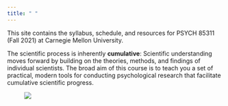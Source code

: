 ```yaml
---
title: " "
---
```


This site contains</span> the syllabus, schedule, and resources for PSYCH 85311 (Fall 2021) at Carnegie Mellon University. 

The scientific process is inherently __cumulative__: Scientific understanding moves forward by building on the theories, methods, and findings of individual scientists. The broad aim of this course is to teach you a set of practical, modern tools for conducting psychological research that facilitate  cumulative scientific progress. 

<figure>
[![](/images/human_pyramid.jpg)](/images/human_pyramid.jpg)
</figure>
